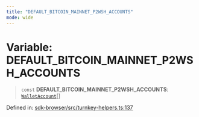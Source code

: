 ```yaml
---
title: "DEFAULT_BITCOIN_MAINNET_P2WSH_ACCOUNTS"
mode: wide
---
```

  
# Variable: DEFAULT\_BITCOIN\_MAINNET\_P2WSH\_ACCOUNTS

> `const` **DEFAULT\_BITCOIN\_MAINNET\_P2WSH\_ACCOUNTS**: [`WalletAccount`](../WalletAccount/readme)[]

Defined in: [sdk-browser/src/turnkey-helpers.ts:137](https://github.com/tkhq/sdk/blob/94193410cf3571aa019a0b9408107eeb43e39e16/packages/sdk-browser/src/turnkey-helpers.ts#L137)
